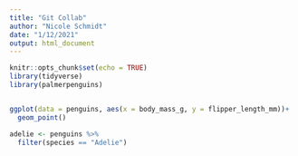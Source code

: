 ```yaml
---
title: "Git Collab"
author: "Nicole Schmidt"
date: "1/12/2021"
output: html_document
---
```


```r
knitr::opts_chunk$set(echo = TRUE)
library(tidyverse)
library(palmerpenguins)



```

```r

ggplot(data = penguins, aes(x = body_mass_g, y = flipper_length_mm))+
  geom_point()

```

```r
adelie <- penguins %>% 
  filter(species == "Adelie")
```

